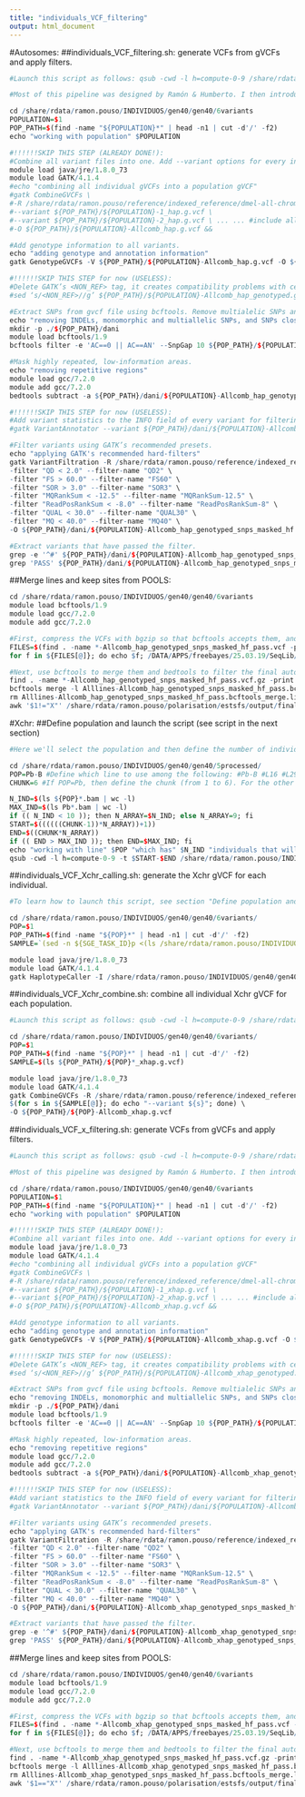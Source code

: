 ```yaml
---
title: "individuals_VCF_filtering"
output: html_document
---
```


#Autosomes:
##individuals_VCF_filtering.sh: generate VCFs from gVCFs and apply filters.
```R

#Launch this script as follows: qsub -cwd -l h=compute-0-9 /share/rdata/ramon.pouso/INDIVIDUOS/gen40/gen40/6variants/Scripts/individuals_VCF_filtering.sh POP (replace POP with one the following Drosophila line names: Pb L16 L29 L42 L45 L51 L59)

#Most of this pipeline was designed by Ramón & Humberto. I then introduced modifications.

cd /share/rdata/ramon.pouso/INDIVIDUOS/gen40/gen40/6variants
POPULATION=$1
POP_PATH=$(find -name "${POPULATION}*" | head -n1 | cut -d'/' -f2)
echo "working with population" $POPULATION

#!!!!!!SKIP THIS STEP (ALREADY DONE!):
#Combine all variant files into one. Add --variant options for every individual that is to be processed.
module load java/jre/1.8.0_73
module load GATK/4.1.4
#echo "combining all individual gVCFs into a population gVCF"
#gatk CombineGVCFs \
#-R /share/rdata/ramon.pouso/reference/indexed_reference/dmel-all-chromosome-r6.14.fasta \
#--variant ${POP_PATH}/${POPULATION}-1_hap.g.vcf \
#--variant ${POP_PATH}/${POPULATION}-2_hap.g.vcf \ ... ... #include all individuals manually
#-O ${POP_PATH}/${POPULATION}-Allcomb_hap.g.vcf && 

#Add genotype information to all variants.
echo "adding genotype and annotation information"
gatk GenotypeGVCFs -V ${POP_PATH}/${POPULATION}-Allcomb_hap.g.vcf -O ${POP_PATH}/${POPULATION}-Allcomb_hap_genotyped.g.vcf -R /share/rdata/ramon.pouso/reference/indexed_reference/dmel-all-chromosome-r6.14.fasta

#!!!!!!SKIP THIS STEP for now (USELESS):
#Delete GATK’s <NON_REF> tag, it creates compatibility problems with certain programs.
#sed ‘s/<NON_REF>//g’ ${POP_PATH}/${POPULATION}-Allcomb_hap_genotyped.g.vcf > ${POP_PATH}/${POPULATION}-Allcomb_hap_genotyped_excised.g.vcf

#Extract SNPs from gvcf file using bcftools. Remove multialelic SNPs and indels, monomorphic SNPs, and SNPs in the close proximity of indels (10 bp).
echo "removing INDELs, monomorphic and multiallelic SNPs, and SNPs close to INDELs"
mkdir -p ./${POP_PATH}/dani
module load bcftools/1.9
bcftools filter -e 'AC==0 || AC==AN' --SnpGap 10 ${POP_PATH}/${POPULATION}-Allcomb_hap_genotyped.g.vcf | bcftools view -m2 -M2 -v snps -O v -o ${POP_PATH}/dani/${POPULATION}-Allcomb_hap_genotyped_snps.vcf

#Mask highly repeated, low-information areas.
echo "removing repetitive regions"
module load gcc/7.2.0
module add gcc/7.2.0
bedtools subtract -a ${POP_PATH}/dani/${POPULATION}-Allcomb_hap_genotyped_snps.vcf -b /share/rdata/ramon.pouso/reference/indexed_reference/dmel-r6.14_mask.bed -header > ${POP_PATH}/dani/${POPULATION}-Allcomb_hap_genotyped_snps_masked.vcf

#!!!!!!SKIP THIS STEP for now (USELESS):
#Add variant statistics to the INFO field of every variant for filtering.
#gatk VariantAnnotator --variant ${POP_PATH}/dani/${POPULATION}-Allcomb_hap_genotyped_snps_masked.vcf --output ${POP_PATH}/dani/${POPULATION}-Allcomb_hap_genotyped_snps_masked_stats.vcf --annotation QualByDepth --annotation FisherStrand --annotation StrandOddsRatio --annotation RMSMappingQuality --annotation ReadPosRankSumTest

#Filter variants using GATK’s recommended presets.
echo "applying GATK's recommended hard-filters"
gatk VariantFiltration -R /share/rdata/ramon.pouso/reference/indexed_reference/dmel-all-chromosome-r6.14.fasta -V ${POP_PATH}/dani/${POPULATION}-Allcomb_hap_genotyped_snps_masked.vcf \
-filter "QD < 2.0" --filter-name "QD2" \
-filter "FS > 60.0" --filter-name "FS60" \
-filter "SOR > 3.0" --filter-name "SOR3" \
-filter "MQRankSum < -12.5" --filter-name "MQRankSum-12.5" \
-filter "ReadPosRankSum < -8.0" --filter-name "ReadPosRankSum-8" \
-filter "QUAL < 30.0" --filter-name "QUAL30" \
-filter "MQ < 40.0" --filter-name "MQ40" \
-O ${POP_PATH}/dani/${POPULATION}-Allcomb_hap_genotyped_snps_masked_hf.vcf

#Extract variants that have passed the filter.
grep -e '^#' ${POP_PATH}/dani/${POPULATION}-Allcomb_hap_genotyped_snps_masked_hf.vcf > ${POP_PATH}/dani/${POPULATION}-Allcomb_hap_genotyped_snps_masked_hf_pass.vcf
grep 'PASS' ${POP_PATH}/dani/${POPULATION}-Allcomb_hap_genotyped_snps_masked_hf.vcf >> ${POP_PATH}/dani/${POPULATION}-Allcomb_hap_genotyped_snps_masked_hf_pass.vcf

```

##Merge lines and keep sites from POOLS:
```R

cd /share/rdata/ramon.pouso/INDIVIDUOS/gen40/gen40/6variants
module load bcftools/1.9
module load gcc/7.2.0
module add gcc/7.2.0

#First, compress the VCFs with bgzip so that bcftools accepts them, and index the compressed files:
FILES=$(find . -name *-Allcomb_hap_genotyped_snps_masked_hf_pass.vcf -print)
for f in ${FILES[@]}; do echo $f; /DATA/APPS/freebayes/25.03.19/SeqLib/htslib/bgzip -c $f > ${f/.vcf/.vcf.gz}; /DATA/APPS/freebayes/25.03.19/SeqLib/htslib/tabix -p vcf ${f/.vcf/.vcf.gz}; done

#Next, use bcftools to merge them and bedtools to filter the final autosomal SNP set (obtained in the polarisation section).
find . -name *-Allcomb_hap_genotyped_snps_masked_hf_pass.vcf.gz -print > Alllines-Allcomb_hap_genotyped_snps_masked_hf_pass.bcftools_merge.list
bcftools merge -l Alllines-Allcomb_hap_genotyped_snps_masked_hf_pass.bcftools_merge.list -O v -o Alllines-Allcomb_hap_genotyped_snps_masked_hf_pass.vcf
rm Alllines-Allcomb_hap_genotyped_snps_masked_hf_pass.bcftools_merge.list
awk '$1!="X"' /share/rdata/ramon.pouso/polarisation/estsfs/output/final_snp_set.orthologs.sum_gen0_gen20_gen30_allele_counts.extrapolated_to_100.ancestral_vs_derived_complete.confident.rate6.pval.bed | bedtools intersect -a Alllines-Allcomb_hap_genotyped_snps_masked_hf_pass.vcf -b stdin -header > Alllines-Allcomb_hap_genotyped_snps_masked_hf_pass.final_snp_set.vcf

```

#Xchr:
##Define population and launch the script (see script in the next section)
```R

#Here we'll select the population and then define the number of individuals to launch simultaneously in an array, and launch the calling:

cd /share/rdata/ramon.pouso/INDIVIDUOS/gen40/gen40/5processed/
POP=Pb-B #Define which line to use among the following: #Pb-B #L16 #L29 #L42 #L45 #L51 #L59
CHUNK=6 #If POP=Pb, then define the chunk (from 1 to 6). For the other lines, always leave this as CHUNK=1.

N_IND=$(ls ${POP}*.bam | wc -l)
MAX_IND=$(ls Pb*.bam | wc -l)
if (( N_IND < 10 )); then N_ARRAY=$N_IND; else N_ARRAY=9; fi
START=$((((((CHUNK-1))*N_ARRAY))+1))
END=$((CHUNK*N_ARRAY))
if (( END > MAX_IND )); then END=$MAX_IND; fi
echo "working with line" $POP "which has" $N_IND "individuals that will be launched in groups of" $N_ARRAY
qsub -cwd -l h=compute-0-9 -t $START-$END /share/rdata/ramon.pouso/INDIVIDUOS/gen40/Scripts/individuals_VCF_Xchr_calling.sh $POP

```

##individuals_VCF_Xchr_calling.sh: generate the Xchr gVCF for each individual.
```R

#To learn how to launch this script, see section "Define population and launch the script" in the individuals_VCF_filtering.Rmd pipeline (in GitHub).

cd /share/rdata/ramon.pouso/INDIVIDUOS/gen40/gen40/6variants/
POP=$1
POP_PATH=$(find -name "${POP}*" | head -n1 | cut -d'/' -f2)
SAMPLE=`(sed -n ${SGE_TASK_ID}p <(ls /share/rdata/ramon.pouso/INDIVIDUOS/gen40/gen40/5processed/${POP}*.bam)) | cut -d'/' -f9 | cut -d'_' -f1 | rev | cut -d'-' -f1 | rev`

module load java/jre/1.8.0_73
module load GATK/4.1.4
gatk HaplotypeCaller -I /share/rdata/ramon.pouso/INDIVIDUOS/gen40/gen40/5processed/${POP}-${SAMPLE}_bwa_iso_rmdup_mq20_rg.bam -O /share/rdata/ramon.pouso/INDIVIDUOS/gen40/gen40/6variants/${POP_PATH}/${POP}-${SAMPLE}_xhap.g.vcf -R /share/rdata/ramon.pouso/reference/indexed_reference/dmel-all-chromosome-r6.14.fasta -L /share/rdata/ramon.pouso/INDIVIDUOS/gen40/regions_of_interest_x.bed -ploidy 1 -ERC BP_RESOLUTION -stand-call-conf 10.0

```

##individuals_VCF_Xchr_combine.sh: combine all individual Xchr gVCF for each population.
```R

#Launch this script as follows: qsub -cwd -l h=compute-0-9 /share/rdata/ramon.pouso/INDIVIDUOS/gen40/gen40/6variants/Scripts/individuals_VCF_Xchr_combine.sh POP (replace POP with one of the following Drosophila line names: Pb-B L16 L29 L42 L45 L51 L59)

cd /share/rdata/ramon.pouso/INDIVIDUOS/gen40/gen40/6variants/
POP=$1
POP_PATH=$(find -name "${POP}*" | head -n1 | cut -d'/' -f2)
SAMPLE=$(ls ${POP_PATH}/${POP}*_xhap.g.vcf)

module load java/jre/1.8.0_73
module load GATK/4.1.4
gatk CombineGVCFs -R /share/rdata/ramon.pouso/reference/indexed_reference/dmel-all-chromosome-r6.14.fasta -L /share/rdata/ramon.pouso/INDIVIDUOS/gen40/regions_of_interest_x.bed \
$(for s in ${SAMPLE[@]}; do echo "--variant ${s}"; done) \
-O ${POP_PATH}/${POP}-Allcomb_xhap.g.vcf

```



##individuals_VCF_x_filtering.sh: generate VCFs from gVCFs and apply filters.
```R

#Launch this script as follows: qsub -cwd -l h=compute-0-9 /share/rdata/ramon.pouso/INDIVIDUOS/gen40/gen40/6variants/Scripts/individuals_VCF_x_filtering.sh POP (replace POP with one of the following Drosophila line names: Pb-B L16 L29 L42 L45 L51 L59)

#Most of this pipeline was designed by Ramón & Humberto. I then introduced modifications.

cd /share/rdata/ramon.pouso/INDIVIDUOS/gen40/gen40/6variants
POPULATION=$1
POP_PATH=$(find -name "${POPULATION}*" | head -n1 | cut -d'/' -f2)
echo "working with population" $POPULATION

#!!!!!!SKIP THIS STEP (ALREADY DONE!):
#Combine all variant files into one. Add --variant options for every individual that is to be processed.
module load java/jre/1.8.0_73
module load GATK/4.1.4
#echo "combining all individual gVCFs into a population gVCF"
#gatk CombineGVCFs \
#-R /share/rdata/ramon.pouso/reference/indexed_reference/dmel-all-chromosome-r6.14.fasta \
#--variant ${POP_PATH}/${POPULATION}-1_xhap.g.vcf \
#--variant ${POP_PATH}/${POPULATION}-2_xhap.g.vcf \ ... ... #include all individuals manually
#-O ${POP_PATH}/${POPULATION}-Allcomb_xhap.g.vcf && 

#Add genotype information to all variants.
echo "adding genotype and annotation information"
gatk GenotypeGVCFs -V ${POP_PATH}/${POPULATION}-Allcomb_xhap.g.vcf -O ${POP_PATH}/${POPULATION}-Allcomb_xhap_genotyped.g.vcf -R /share/rdata/ramon.pouso/reference/indexed_reference/dmel-all-chromosome-r6.14.fasta

#!!!!!!SKIP THIS STEP for now (USELESS):
#Delete GATK’s <NON_REF> tag, it creates compatibility problems with certain programs.
#sed ‘s/<NON_REF>//g’ ${POP_PATH}/${POPULATION}-Allcomb_xhap_genotyped.g.vcf > ${POP_PATH}/${POPULATION}-Allcomb_xhap_genotyped_excised.g.vcf

#Extract SNPs from gvcf file using bcftools. Remove multialelic SNPs and indels, monomorphic SNPs, and SNPs in the close proximity of indels (10 bp).
echo "removing INDELs, monomorphic and multiallelic SNPs, and SNPs close to INDELs"
mkdir -p ./${POP_PATH}/dani
module load bcftools/1.9
bcftools filter -e 'AC==0 || AC==AN' --SnpGap 10 ${POP_PATH}/${POPULATION}-Allcomb_xhap_genotyped.g.vcf | bcftools view -m2 -M2 -v snps -O v -o ${POP_PATH}/dani/${POPULATION}-Allcomb_xhap_genotyped_snps.vcf

#Mask highly repeated, low-information areas.
echo "removing repetitive regions"
module load gcc/7.2.0
module add gcc/7.2.0
bedtools subtract -a ${POP_PATH}/dani/${POPULATION}-Allcomb_xhap_genotyped_snps.vcf -b /share/rdata/ramon.pouso/reference/indexed_reference/dmel-r6.14_mask.bed -header > ${POP_PATH}/dani/${POPULATION}-Allcomb_xhap_genotyped_snps_masked.vcf

#!!!!!!SKIP THIS STEP for now (USELESS):
#Add variant statistics to the INFO field of every variant for filtering.
#gatk VariantAnnotator --variant ${POP_PATH}/dani/${POPULATION}-Allcomb_xhap_genotyped_snps_masked.vcf --output ${POP_PATH}/dani/${POPULATION}-Allcomb_xhap_genotyped_snps_masked_stats.vcf --annotation QualByDepth --annotation FisherStrand --annotation StrandOddsRatio --annotation RMSMappingQuality --annotation ReadPosRankSumTest

#Filter variants using GATK’s recommended presets.
echo "applying GATK's recommended hard-filters"
gatk VariantFiltration -R /share/rdata/ramon.pouso/reference/indexed_reference/dmel-all-chromosome-r6.14.fasta -V ${POP_PATH}/dani/${POPULATION}-Allcomb_xhap_genotyped_snps_masked.vcf \
-filter "QD < 2.0" --filter-name "QD2" \
-filter "FS > 60.0" --filter-name "FS60" \
-filter "SOR > 3.0" --filter-name "SOR3" \
-filter "MQRankSum < -12.5" --filter-name "MQRankSum-12.5" \
-filter "ReadPosRankSum < -8.0" --filter-name "ReadPosRankSum-8" \
-filter "QUAL < 30.0" --filter-name "QUAL30" \
-filter "MQ < 40.0" --filter-name "MQ40" \
-O ${POP_PATH}/dani/${POPULATION}-Allcomb_xhap_genotyped_snps_masked_hf.vcf

#Extract variants that have passed the filter.
grep -e '^#' ${POP_PATH}/dani/${POPULATION}-Allcomb_xhap_genotyped_snps_masked_hf.vcf > ${POP_PATH}/dani/${POPULATION}-Allcomb_xhap_genotyped_snps_masked_hf_pass.vcf
grep 'PASS' ${POP_PATH}/dani/${POPULATION}-Allcomb_xhap_genotyped_snps_masked_hf.vcf >> ${POP_PATH}/dani/${POPULATION}-Allcomb_xhap_genotyped_snps_masked_hf_pass.vcf

```

##Merge lines and keep sites from POOLS:
```R

cd /share/rdata/ramon.pouso/INDIVIDUOS/gen40/gen40/6variants
module load bcftools/1.9
module load gcc/7.2.0
module add gcc/7.2.0

#First, compress the VCFs with bgzip so that bcftools accepts them, and index the compressed files:
FILES=$(find . -name *-Allcomb_xhap_genotyped_snps_masked_hf_pass.vcf -print)
for f in ${FILES[@]}; do echo $f; /DATA/APPS/freebayes/25.03.19/SeqLib/htslib/bgzip -c $f > ${f/.vcf/.vcf.gz}; /DATA/APPS/freebayes/25.03.19/SeqLib/htslib/tabix -p vcf ${f/.vcf/.vcf.gz}; done

#Next, use bcftools to merge them and bedtools to filter the final autosomal SNP set (obtained in the polarisation section).
find . -name *-Allcomb_xhap_genotyped_snps_masked_hf_pass.vcf.gz -print > Alllines-Allcomb_xhap_genotyped_snps_masked_hf_pass.bcftools_merge.list
bcftools merge -l Alllines-Allcomb_xhap_genotyped_snps_masked_hf_pass.bcftools_merge.list -O v -o Alllines-Allcomb_xhap_genotyped_snps_masked_hf_pass.vcf
rm Alllines-Allcomb_xhap_genotyped_snps_masked_hf_pass.bcftools_merge.list
awk '$1=="X"' /share/rdata/ramon.pouso/polarisation/estsfs/output/final_snp_set.orthologs.sum_gen0_gen20_gen30_allele_counts.extrapolated_to_100.ancestral_vs_derived_complete.confident.rate6.pval.bed | bedtools intersect -a Alllines-Allcomb_xhap_genotyped_snps_masked_hf_pass.vcf -b stdin -header > Alllines-Allcomb_xhap_genotyped_snps_masked_hf_pass.final_snp_set.vcf

```
